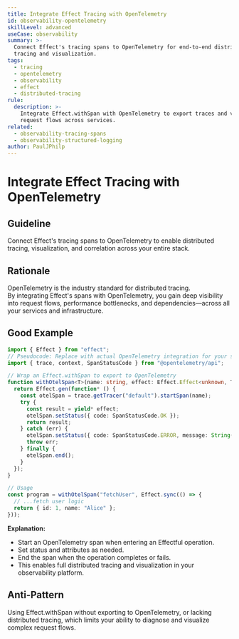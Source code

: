 ```yaml
---
title: Integrate Effect Tracing with OpenTelemetry
id: observability-opentelemetry
skillLevel: advanced
useCase: observability
summary: >-
  Connect Effect's tracing spans to OpenTelemetry for end-to-end distributed
  tracing and visualization.
tags:
  - tracing
  - opentelemetry
  - observability
  - effect
  - distributed-tracing
rule:
  description: >-
    Integrate Effect.withSpan with OpenTelemetry to export traces and visualize
    request flows across services.
related:
  - observability-tracing-spans
  - observability-structured-logging
author: PaulJPhilp
---
```


# Integrate Effect Tracing with OpenTelemetry

## Guideline

Connect Effect's tracing spans to OpenTelemetry to enable distributed tracing, visualization, and correlation across your entire stack.

## Rationale

OpenTelemetry is the industry standard for distributed tracing.  
By integrating Effect's spans with OpenTelemetry, you gain deep visibility into request flows, performance bottlenecks, and dependencies—across all your services and infrastructure.

## Good Example

```typescript
import { Effect } from "effect";
// Pseudocode: Replace with actual OpenTelemetry integration for your stack
import { trace, context, SpanStatusCode } from "@opentelemetry/api";

// Wrap an Effect.withSpan to export to OpenTelemetry
function withOtelSpan<T>(name: string, effect: Effect.Effect<unknown, T, unknown>) {
  return Effect.gen(function* () {
    const otelSpan = trace.getTracer("default").startSpan(name);
    try {
      const result = yield* effect;
      otelSpan.setStatus({ code: SpanStatusCode.OK });
      return result;
    } catch (err) {
      otelSpan.setStatus({ code: SpanStatusCode.ERROR, message: String(err) });
      throw err;
    } finally {
      otelSpan.end();
    }
  });
}

// Usage
const program = withOtelSpan("fetchUser", Effect.sync(() => {
  // ...fetch user logic
  return { id: 1, name: "Alice" };
}));
```

**Explanation:**  
- Start an OpenTelemetry span when entering an Effectful operation.
- Set status and attributes as needed.
- End the span when the operation completes or fails.
- This enables full distributed tracing and visualization in your observability platform.

## Anti-Pattern

Using Effect.withSpan without exporting to OpenTelemetry, or lacking distributed tracing, which limits your ability to diagnose and visualize complex request flows.
